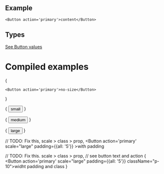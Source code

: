 

## Example
```
<Button action='primary'>content</Button>
```
## Types
[See Button values](https://github.com/bolanosdev/phoenix-ui/blob/main/libraries/types/sizing/opacity.types.ts)

# Compiled examples 

{
    <Unstyled>

    <Button action='primary'>no-size</Button>
  </Unstyled>
}

{
  <Unstyled>
    <Button action='primary' scale="small" >small</Button>
  </Unstyled>
}

{
  <Unstyled>
    <Button action='primary' scale="medium" >medium</Button>
  </Unstyled>
}

{
   <Unstyled>
    <Button action='primary' scale="large" >large</Button>
  </Unstyled>
}

// TODO: Fix this, scale > class > prop,
<Unstyled>
  <Button action='primary' scale="large" padding={{all: '5'}} >with padding</Button>
</Unstyled>


// TODO: Fix this. scale > class > prop, 
// see button text and action 
{
   <Unstyled>
    <Button action='primary' scale="large" padding={{all: '5'}} className="p-10">widht padding and class</Button>
  </Unstyled>
}
